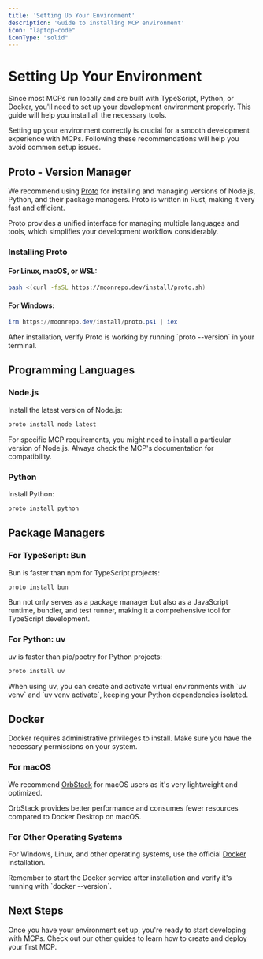 ```yaml
---
title: 'Setting Up Your Environment'
description: 'Guide to installing MCP environment'
icon: "laptop-code"
iconType: "solid"
---
```


# Setting Up Your Environment

Since most MCPs run locally and are built with TypeScript, Python, or Docker, you'll need to set up your development environment properly. This guide will help you install all the necessary tools.

<Info>
  Setting up your environment correctly is crucial for a smooth development experience with MCPs. Following these recommendations will help you avoid common setup issues.
</Info>

## Proto - Version Manager

We recommend using [Proto](https://moonrepo.dev/proto) for installing and managing versions of Node.js, Python, and their package managers. Proto is written in Rust, making it very fast and efficient.

<Tip>
  Proto provides a unified interface for managing multiple languages and tools, which simplifies your development workflow considerably.
</Tip>

### Installing Proto

#### For Linux, macOS, or WSL:

```bash
bash <(curl -fsSL https://moonrepo.dev/install/proto.sh)
```

#### For Windows:

```powershell
irm https://moonrepo.dev/install/proto.ps1 | iex
```

<Check>
  After installation, verify Proto is working by running `proto --version` in your terminal.
</Check>

## Programming Languages

### Node.js

Install the latest version of Node.js:

```bash
proto install node latest
```

<Note>
  For specific MCP requirements, you might need to install a particular version of Node.js. Always check the MCP's documentation for compatibility.
</Note>

### Python

Install Python:

```bash
proto install python
```

## Package Managers

### For TypeScript: Bun

Bun is faster than npm for TypeScript projects:

```bash
proto install bun
```

<Info>
  Bun not only serves as a package manager but also as a JavaScript runtime, bundler, and test runner, making it a comprehensive tool for TypeScript development.
</Info>

### For Python: uv

uv is faster than pip/poetry for Python projects:

```bash
proto install uv
```

<Tip>
  When using uv, you can create and activate virtual environments with `uv venv` and `uv venv activate`, keeping your Python dependencies isolated.
</Tip>

## Docker

<Warning>
  Docker requires administrative privileges to install. Make sure you have the necessary permissions on your system.
</Warning>

### For macOS

We recommend [OrbStack](https://orbstack.dev/) for macOS users as it's very lightweight and optimized.

<Check>
  OrbStack provides better performance and consumes fewer resources compared to Docker Desktop on macOS.
</Check>

### For Other Operating Systems

For Windows, Linux, and other operating systems, use the official [Docker](https://www.docker.com/) installation.

<Note>
  Remember to start the Docker service after installation and verify it's running with `docker --version`.
</Note>

## Next Steps

<Info>
  Once you have your environment set up, you're ready to start developing with MCPs. Check out our other guides to learn how to create and deploy your first MCP.
</Info>

